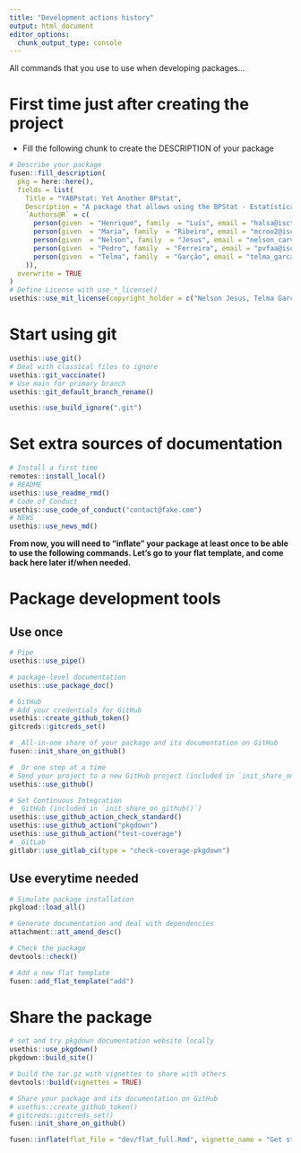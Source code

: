 ```yaml
---
title: "Development actions history"
output: html_document
editor_options: 
  chunk_output_type: console
---
```


All commands that you use to use when developing packages...

# First time just after creating the project

-   Fill the following chunk to create the DESCRIPTION of your package

```r
# Describe your package
fusen::fill_description(
  pkg = here::here(),
  fields = list(
    Title = "YABPstat: Yet Another BPstat",
    Description = "A package that allows using the BPStat - Estatísticas Online, from Banco de Portugal, public API to access statistical activity for reference purposes (more information in: https://bpstat.bportugal.pt/avisos-legais).",
    `Authors@R` = c(
      person(given  = "Henrique", family  = "Luís", email = "halsa@iscte-iul.pt", role = c("aut"), comment = c()),
      person(given  = "Maria", family  = "Ribeiro", email = "mcroo2@iscte-iul.pt", role = c("aut"),comment = c()),
      person(given  = "Nelson", family  = "Jesus", email = "nelson_carvalho_jesus@iscte-iul.pt", role = c("aut", "cre"),comment = c()),
      person(given  = "Pedro", family  = "Ferreira", email = "pvfaa@iscte-iul.pt", role = c("aut"),comment = c()),
      person(given  = "Telma", family  = "Garção", email = "telma_garcao2@iscte-iul.pt", role = c("aut"),comment = c())
    )),
  overwrite = TRUE
)
# Define License with use_*_license()
usethis::use_mit_license(copyright_holder = c("Nelson Jesus, Telma Garção"))
```

# Start using git

```r
usethis::use_git()
# Deal with classical files to ignore
usethis::git_vaccinate()
# Use main for primary branch
usethis::git_default_branch_rename()

usethis::use_build_ignore(".git")
```

# Set extra sources of documentation

```r
# Install a first time
remotes::install_local()
# README
usethis::use_readme_rmd()
# Code of Conduct
usethis::use_code_of_conduct("contact@fake.com")
# NEWS
usethis::use_news_md()
```

**From now, you will need to "inflate" your package at least once to be
able to use the following commands. Let's go to your flat template, and
come back here later if/when needed.**

# Package development tools

## Use once

```r
# Pipe
usethis::use_pipe()

# package-level documentation
usethis::use_package_doc()

# GitHub
# Add your credentials for GitHub
usethis::create_github_token()
gitcreds::gitcreds_set()

# _All-in-one share of your package and its documentation on GitHub
fusen::init_share_on_github()

# _Or one step at a time
# Send your project to a new GitHub project (included in `init_share_on_github()`)
usethis::use_github()

# Set Continuous Integration
# _GitHub (included in `init_share_on_github()`)
usethis::use_github_action_check_standard()
usethis::use_github_action("pkgdown")
usethis::use_github_action("test-coverage")
# _GitLab
gitlabr::use_gitlab_ci(type = "check-coverage-pkgdown")
```

## Use everytime needed

```r
# Simulate package installation
pkgload::load_all()

# Generate documentation and deal with dependencies
attachment::att_amend_desc()

# Check the package
devtools::check()

# Add a new flat template
fusen::add_flat_template("add")
```

# Share the package

```r
# set and try pkgdown documentation website locally
usethis::use_pkgdown()
pkgdown::build_site()

# build the tar.gz with vignettes to share with others
devtools::build(vignettes = TRUE)

# Share your package and its documentation on GitHub
# usethis::create_github_token()
# gitcreds::gitcreds_set()
fusen::init_share_on_github()
```

```r
fusen::inflate(flat_file = "dev/flat_full.Rmd", vignette_name = "Get started", overwrite = TRUE)
```


